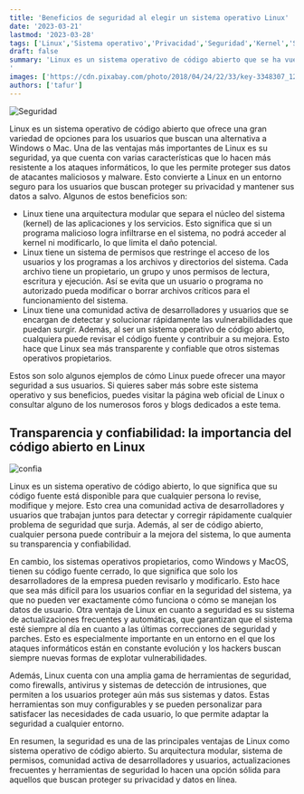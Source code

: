 ```yaml
---
title: 'Beneficios de seguridad al elegir un sistema operativo Linux'
date: '2023-03-21'
lastmod: '2023-03-28'
tags: ['Linux','Sistema operativo','Privacidad','Seguridad','Kernel','Software libre']
draft: false
summary: 'Linux es un sistema operativo de código abierto que se ha vuelto cada vez más popular en los últimos años. Ofrece una amplia gama de ventajas en comparación con otros sistemas operativos, como ser gratuito y de código abierto, tener un rendimiento seguro y confiable y proporcionar a los usuarios una gran flexibilidad.
'
images: ['https://cdn.pixabay.com/photo/2018/04/24/22/33/key-3348307_1280.jpg']
authors: ['tafur']
---
```


![Seguridad](https://cdn.pixabay.com/photo/2018/04/24/22/33/key-3348307_1280.jpg)

Linux es un sistema operativo de código abierto que ofrece una gran variedad de opciones para los usuarios que buscan una alternativa a Windows o Mac. Una de las ventajas 
más importantes de Linux es su seguridad, ya que cuenta con varias características que lo hacen más resistente a los ataques informáticos, lo que les permite proteger sus 
datos de atacantes maliciosos y malware. Esto convierte a Linux en un entorno seguro para los usuarios que buscan proteger su privacidad y mantener sus datos a salvo. 
Algunos de estos beneficios son:

- Linux tiene una arquitectura modular que separa el núcleo del sistema (kernel) de las aplicaciones y los servicios. Esto significa que si un programa malicioso logra 
infiltrarse en el sistema, no podrá acceder al kernel ni modificarlo, lo que limita el daño potencial.
- Linux tiene un sistema de permisos que restringe el acceso de los usuarios y los programas a los archivos y directorios del sistema. Cada archivo tiene un propietario, 
un grupo y unos permisos de lectura, escritura y ejecución. Así se evita que un usuario o programa no autorizado pueda modificar o borrar archivos críticos para el funcionamiento del sistema.
- Linux tiene una comunidad activa de desarrolladores y usuarios que se encargan de detectar y solucionar rápidamente las vulnerabilidades que puedan surgir. Además, 
al ser un sistema operativo de código abierto, cualquiera puede revisar el código fuente y contribuir a su mejora. Esto hace que Linux sea más transparente y confiable 
que otros sistemas operativos propietarios.

Estos son solo algunos ejemplos de cómo Linux puede ofrecer una mayor seguridad a sus usuarios. Si quieres saber más sobre este sistema operativo y sus beneficios, 
puedes visitar la página web oficial de Linux o consultar alguno de los numerosos foros y blogs dedicados a este tema.

## Transparencia y confiabilidad: la importancia del código abierto en Linux

![confia](https://media.istockphoto.com/id/1445932674/es/vector/icono-de-l%C3%ADnea-gruesa-de-acuerdo.jpg?s=612x612&w=0&k=20&c=UvrCZzb-cNKxESNKwcQD3adQei3PKgBRiFUbZGftGug=)

Linux es un sistema operativo de código abierto, lo que significa que su código fuente está disponible para que cualquier persona lo revise, modifique y mejore. 
Esto crea una comunidad activa de desarrolladores y usuarios que trabajan juntos para detectar y corregir rápidamente cualquier problema de seguridad que surja. 
Además, al ser de código abierto, cualquier persona puede contribuir a la mejora del sistema, lo que aumenta su transparencia y confiabilidad.

En cambio, los sistemas operativos propietarios, como Windows y MacOS, tienen su código fuente cerrado, lo que significa que solo los desarrolladores de la empresa 
pueden revisarlo y modificarlo. Esto hace que sea más difícil para los usuarios confiar en la seguridad del sistema, ya que no pueden ver exactamente cómo funciona 
o cómo se manejan los datos de usuario.
Otra ventaja de Linux en cuanto a seguridad es su sistema de actualizaciones frecuentes y automáticas, que garantizan que el sistema esté siempre al día en cuanto a 
las últimas correcciones de seguridad y parches. Esto es especialmente importante en un entorno en el que los ataques informáticos están en constante evolución y los 
hackers buscan siempre nuevas formas de explotar vulnerabilidades.

Además, Linux cuenta con una amplia gama de herramientas de seguridad, como firewalls, antivirus y sistemas de detección de intrusiones, que permiten a los usuarios 
proteger aún más sus sistemas y datos. Estas herramientas son muy configurables y se pueden personalizar para satisfacer las necesidades de cada usuario, lo que permite 
adaptar la seguridad a cualquier entorno.

En resumen, la seguridad es una de las principales ventajas de Linux como sistema operativo de código abierto. Su arquitectura modular, sistema de permisos, comunidad 
activa de desarrolladores y usuarios, actualizaciones frecuentes y herramientas de seguridad lo hacen una opción sólida para aquellos que buscan proteger su privacidad 
y datos en línea.